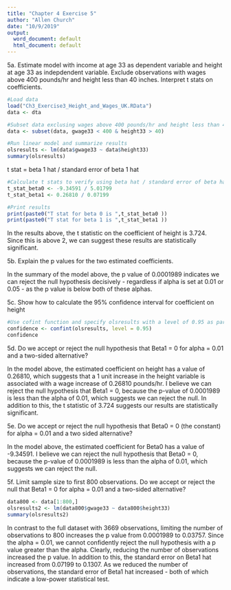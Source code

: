 ```yaml
---
title: "Chapter 4 Exercise 5"
author: "Allen Church"
date: "10/9/2019"
output:
  word_document: default
  html_document: default
---
```


5a. Estimate model with income at age 33 as dependent variable and height at age 33 as indepdendent variable. Exclude observations with wages above 400 pounds/hr and height less than 40 inches. Interpret t stats on coefficients.

```r
#Load data
load("Ch3_Exercise3_Height_and_Wages_UK.RData")
data <- dta

#Subset data exclusing wages above 400 pounds/hr and height less than 40 inches
data <- subset(data, gwage33 < 400 & height33 > 40)

#Run linear model and summarize results
olsresults <- lm(data$gwage33 ~ data$height33)
summary(olsresults)
```

t stat = beta 1 hat / standard error of beta 1 hat
```r
#Calculate t stats to verify using beta hat / standard error of beta hat, since they ask for t stats on the coefficients
t_stat_beta0 <- -9.34591 / 5.01799
t_stat_beta1 <- 0.26810 / 0.07199

#Print results
print(paste0("T stat for beta 0 is ",t_stat_beta0 ))
print(paste0("T stat for beta 1 is ",t_stat_beta1 ))
```

In the results above, the t statistic on the coefficient of height is 3.724. Since this is above 2, we can suggest these results are statistically significant.

5b. Explain the p values for the two estimated coefficients.

In the summary of the model above, the p value of 0.0001989 indicates we can reject the null hypothesis decisively - regardless if alpha is set at 0.01 or 0.05 - as the p value is below both of these alphas.

5c. Show how to calculate the 95% confidence interval for coefficient on height
```r
#Use cofint function and specify olsresults with a level of 0.95 as parameters
confidence <- confint(olsresults, level = 0.95)
confidence
```

5d. Do we accept or reject the null hypothesis that Beta1 = 0 for alpha = 0.01 and a two-sided alternative?

In the model above, the estimated coefficient on height has a value of 0.26810, which suggests that a 1 unit increase in the height variable is associated with a wage increase of 0.26810 pounds/hr. I believe we can reject the null hypothesis that Beta1 = 0, because the p-value of 0.0001989 is less than the alpha of 0.01, which suggests we can reject the null. In addition to this, the t statistic of 3.724 suggests our results are statistically significant.

5e. Do we accept or reject the null hypothesis that Beta0 = 0 (the constant) for alpha = 0.01 and a two sided alternative?

In the model above, the estimated coefficient for Beta0 has a value of -9.34591. I believe we can reject the null hypothesis that Beta0 = 0, because the p-value of 0.0001989 is less than the alpha of 0.01, which suggests we can reject the null.

5f. Limit sample size to first 800 observations. Do we accept or reject the null that Beta1 = 0 for alpha = 0.01 and a two-sided alternative?
```r
data800 <- data[1:800,]
olsresults2 <- lm(data800$gwage33 ~ data800$height33)
summary(olsresults2)
```
In contrast to the full dataset with 3669 observations, limiting the number of observations to 800 increases the p value from 0.0001989 to 0.03757. Since the alpha = 0.01, we cannot confidently reject the null hypothesis with a p value greater than the alpha. Clearly, reducing the number of observations increased the p value. In addition to this, the standard error on Beta1 hat increased from 0.07199 to 0.1307. As we reduced the number of observations, the standard error of Beta1 hat increased - both of which indicate a low-power statistical test.